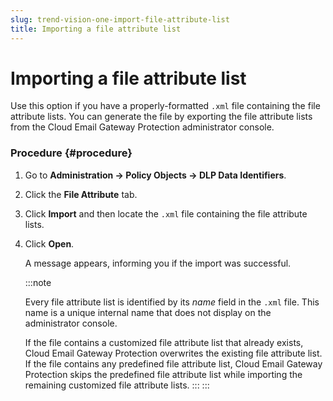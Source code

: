 ```yaml
---
slug: trend-vision-one-import-file-attribute-list
title: Importing a file attribute list
---
```

# Importing a file attribute list

Use this option if you have a properly-formatted `.xml` file containing the file attribute lists. You can generate the file by exporting the file attribute lists from the Cloud Email Gateway Protection administrator console.

### Procedure {#procedure}

1.  Go to **Administration → Policy Objects → DLP Data Identifiers**.

2.  Click the **File Attribute** tab.

3.  Click **Import** and then locate the `.xml` file containing the file attribute lists.

4.  Click **Open**.

    A message appears, informing you if the import was successful.

    :::note

    Every file attribute list is identified by its *name* field in the `.xml` file. This name is a unique internal name that does not display on the administrator console.

    If the file contains a customized file attribute list that already exists, Cloud Email Gateway Protection overwrites the existing file attribute list. If the file contains any predefined file attribute list, Cloud Email Gateway Protection skips the predefined file attribute list while importing the remaining customized file attribute lists.
    :::
:::
